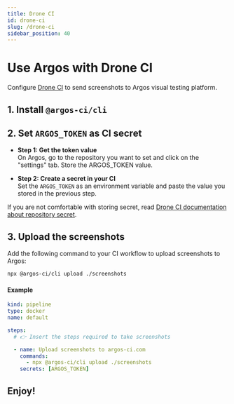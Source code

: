```yaml
---
title: Drone CI
id: drone-ci
slug: /drone-ci
sidebar_position: 40
---
```



# Use Argos with Drone CI

Configure [Drone CI](https://www.drone.io/) to send screenshots to Argos visual testing platform.

## 1. Install `@argos-ci/cli`

<InstallCliCommand />

## 2. Set `ARGOS_TOKEN` as CI secret

<WhyArgosToken />

- **Step 1: Get the token value**<br/>
  On Argos, go to the repository you want to set and click on the "settings" tab. Store the ARGOS_TOKEN value.

- **Step 2: Create a secret in your CI**<br/>
  Set the `ARGOS_TOKEN` as an environment variable and paste the value you stored in the previous step.

If you are not comfortable with storing secret, read [Drone CI documentation about repository secret](https://docs.drone.io/secret/repository/).

## 3. Upload the screenshots

Add the following command to your CI workflow to upload screenshots to Argos:

```sh
npx @argos-ci/cli upload ./screenshots
```

#### Example

```yml title=".drone.yml"
kind: pipeline
type: docker
name: default

steps:
  # 👉 Insert the steps required to take screenshots

  - name: Upload screenshots to argos-ci.com
    commands:
      - npx @argos-ci/cli upload ./screenshots
    secrets: [ARGOS_TOKEN]
```

<RepositoryExampleLink />

## Enjoy!

<Enjoy />

